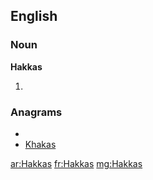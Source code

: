 ==English==

===Noun===
'''Hakkas'''

# {{plural of|[[Hakka]]}}

===Anagrams===
* {{alphagram|aahkks}}
* [[Khakas#English|Khakas]]

[[ar:Hakkas]]
[[fr:Hakkas]]
[[mg:Hakkas]]